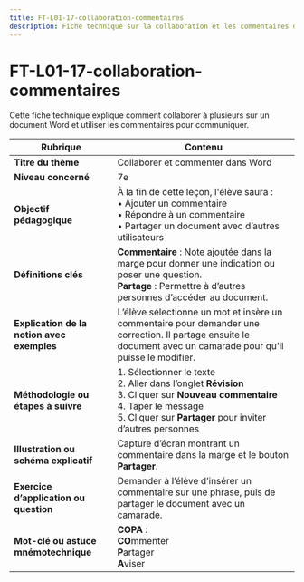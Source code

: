 ```yaml
---
title: FT-L01-17-collaboration-commentaires
description: Fiche technique sur la collaboration et les commentaires dans Word
---
```


# FT-L01-17-collaboration-commentaires

Cette fiche technique explique comment collaborer à plusieurs sur un document Word et utiliser les commentaires pour communiquer.

| **Rubrique**                                  | **Contenu**                                                                                                                                                                                                                      |
|-----------------------------------------------|---------------------------------------------------------------------------------------------------------------------------------------------------------------------------------------------------------------------------------|
| **Titre du thème**                            | Collaborer et commenter dans Word                                                                                                                                                                                               |
| **Niveau concerné**                           | 7e                                                                                                                                                                                                                              |
| **Objectif pédagogique**                      | À la fin de cette leçon, l'élève saura : <br/>• Ajouter un commentaire <br/>• Répondre à un commentaire <br/>• Partager un document avec d’autres utilisateurs                                                                   |
| **Définitions clés**                          | **Commentaire** : Note ajoutée dans la marge pour donner une indication ou poser une question. <br/>**Partage** : Permettre à d’autres personnes d’accéder au document.                                                          |
| **Explication de la notion avec exemples**    | L’élève sélectionne un mot et insère un commentaire pour demander une correction. Il partage ensuite le document avec un camarade pour qu’il puisse le modifier.                                                                |
| **Méthodologie ou étapes à suivre**           | 1. Sélectionner le texte <br/>2. Aller dans l’onglet **Révision** <br/>3. Cliquer sur **Nouveau commentaire** <br/>4. Taper le message <br/>5. Cliquer sur **Partager** pour inviter d’autres personnes                           |
| **Illustration ou schéma explicatif**         | Capture d’écran montrant un commentaire dans la marge et le bouton **Partager**.                                                                                                                                                |
| **Exercice d’application ou question**        | Demander à l’élève d’insérer un commentaire sur une phrase, puis de partager le document avec un camarade.                                                                                                                      |
| **Mot-clé ou astuce mnémotechnique**          | **COPA** : <br/>**CO**mmenter <br/>**P**artager <br/>**A**viser                                                                                                                                                                 |